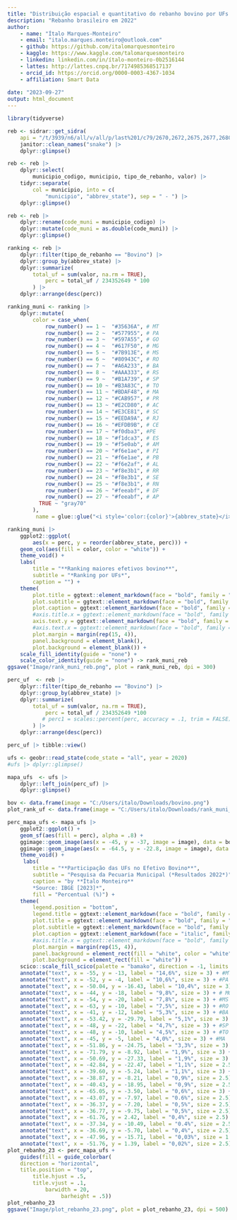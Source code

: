 ```yaml
---
title: "Distribuição espacial e quantitativo do rebanho bovino por UFs "
description: "Rebanho brasileiro em 2022"
author: 
    - name: "Ítalo Marques-Monteiro"
    - email: "italo.marques.monteiro@outlook.com"
    - github: https://github.com/italomarquesmonteiro
    - kaggle: https://www.kaggle.com/talomarquesmonteiro
    - linkedin: linkedin.com/in/ítalo-monteiro-0b2516144
    - lattes: http://lattes.cnpq.br/7174985368517137
    - orcid_id: https://orcid.org/0000-0003-4367-1034
    - affiliation: Smart Data  
        
date: "2023-09-27"
output: html_document
---
```

```r
library(tidyverse)
```

```r
reb <- sidrar::get_sidra(
    api = "/t/3939/n6/all/v/all/p/last%201/c79/2670,2672,2675,2677,2680,2681,32793,32794") |>
    janitor::clean_names("snake") |>
    dplyr::glimpse()
```

```r
reb <- reb |>
    dplyr::select(
        municipio_codigo, municipio, tipo_de_rebanho, valor) |>
    tidyr::separate(
        col = municipio, into = c(
            "municipio", "abbrev_state"), sep = " - ") |>
    dplyr::glimpse()
```

```r
reb <- reb |>
    dplyr::rename(code_muni = municipio_codigo) |>
    dplyr::mutate(code_muni = as.double(code_muni)) |>
    dplyr::glimpse()
```


```r
ranking <- reb |>
    dplyr::filter(tipo_de_rebanho == "Bovino") |>
    dplyr::group_by(abbrev_state) |>
    dplyr::summarize(
        total_uf = sum(valor, na.rm = TRUE),
            perc = total_uf / 234352649 * 100
        ) |>
    dplyr::arrange(desc(perc))

ranking_muni <- ranking |>
    dplyr::mutate(
        color = case_when(
            row_number() == 1 ~  "#35636A", # MT
            row_number() == 2 ~  "#577955", # PA
            row_number() == 3 ~  "#597A55", # GO
            row_number() == 4 ~  "#617F50", # MG
            row_number() == 5 ~  "#7B913E", # MS
            row_number() == 6 ~  "#80943C", # RO
            row_number() == 7 ~  "#A6A233", # BA
            row_number() == 8 ~  "#AAA333", # RS
            row_number() == 9 ~  "#B1A739", # SP
            row_number() == 10 ~ "#B3A83C", # TO
            row_number() == 11 ~ "#BDAF48", # MA
            row_number() == 12 ~ "#CAB957", # PR
            row_number() == 13 ~ "#E2CD80", # AC
            row_number() == 14 ~ "#E3CE81", # SC
            row_number() == 15 ~ "#EEDA9A", # RJ
            row_number() == 16 ~ "#EFDB9B", # CE
            row_number() == 17 ~ "#f0dba3", #PE
            row_number() == 18 ~ "#f1dca3", # ES
            row_number() == 19 ~ "#f5e0ab", # AM
            row_number() == 20 ~ "#f6e1ae", # PI
            row_number() == 21 ~ "#f6e1ae", # PB
            row_number() == 22 ~ "#f6e2af", # AL
            row_number() == 23 ~ "#f8e3b1", # RR
            row_number() == 24 ~ "#f8e3b1", # SE
            row_number() == 25 ~ "#f8e3b1", # RN
            row_number() == 26 ~ "#feeabf", # DF
            row_number() == 27 ~ "#feeabf", # AP
          TRUE ~ "gray70"
        ),
         name = glue::glue("<i style='color:{color}'>{abbrev_state}</i>"))

ranking_muni |>
    ggplot2::ggplot(
        aes(x = perc, y = reorder(abbrev_state, perc))) +
    geom_col(aes(fill = color, color = "white")) +
    theme_void() +
    labs(
        title = "**Ranking maiores efetivos bovino**",
        subtitle = "*Ranking por UFs*",
        caption = "") +
    theme(
        plot.title = ggtext::element_markdown(face = "bold", family = "Fira Sans", size = 25, hjust = 0.1), # nolint
        plot.subtitle = ggtext::element_markdown(face = "bold", family = "Fira Sans", size = 15, color = "gray50", hjust = 0.1), # nolint
        plot.caption = ggtext::element_markdown(face = "bold", family = "Fira Sans", size = 10, color = "gray50"), # nolint
        #axis.title.x = ggtext::element_markdown(face = "bold", family = "Fira Sans", hjust = 0, vjust = -0.5, size =15), # nolint
        axis.text.y = ggtext::element_markdown(face = "bold", family = "Fira Sans",size = 15, hjust = 1), # nolint
        #axis.text.x = ggtext::element_markdown(face = "bold", family = "sand",size =15, hjust = 1), # nolint
        plot.margin = margin(rep(15, 4)),
        panel.background = element_blank(),
        plot.background = element_blank()) +
    scale_fill_identity(guide = "none") +
    scale_color_identity(guide = "none") -> rank_muni_reb
ggsave("Image/rank_muni_reb.png", plot = rank_muni_reb, dpi = 300)                                           
``` 


```r
perc_uf  <- reb |>
    dplyr::filter(tipo_de_rebanho == "Bovino") |>
    dplyr::group_by(abbrev_state) |>
    dplyr::summarize(
        total_uf = sum(valor, na.rm = TRUE),
            perc = total_uf / 234352649 *100
           # perc1 = scales::percent(perc, accuracy = .1, trim = FALSE) # nolint
        ) |>
    dplyr::arrange(desc(perc))

perc_uf |> tibble::view()

ufs <- geobr::read_state(code_state = "all", year = 2020)
#ufs |> dplyr::glimpse()

mapa_ufs  <- ufs |>
    dplyr::left_join(perc_uf) |>
    dplyr::glimpse()
```

```r
bov <- data.frame(image = "C:/Users/italo/Downloads/bovino.png")
plot_rank_uf <- data.frame(image = "C:/Users/italo/Downloads/rank_muni_reb.png")

perc_mapa_ufs <- mapa_ufs |>
    ggplot2::ggplot() +
    geom_sf(aes(fill = perc), alpha = .8) +
    ggimage::geom_image(aes(x = -45, y = -37, image = image), data = bov,  size = 0.2) + # nolint
    ggimage::geom_image(aes(x = -64.5, y = -22.8, image = image), data = plot_rank_uf, size = 0.5) + # nolint
    theme_void() +
     labs(
        title = "**Participação das UFs no Efetivo Bovino**",
        subtitle = "Pesquisa da Pecuaria Municipal (*Resultados 2022*)",
        caption = "by **Ítalo Monteiro**
        *Source: IBGE [2023]*",
        fill = "Percentual (%)") +
    theme(
        legend.position = "bottom",
        legend.title = ggtext::element_markdown(face = "bold", family = "Fira Sans", size = 12,), # nolint
        plot.title = ggtext::element_markdown(face = "bold", family = "Fira Sans", size = 25, hjust = 0.1), # nolint
        plot.subtitle = ggtext::element_markdown(face = "bold", family = "Fira Sans", size = 15, color = "gray50", hjust = 0.1), # nolint
        plot.caption = ggtext::element_markdown(face = "italic", family = "Fira Sans", size = 10, color = "gray50"), # nolint
        #axis.title.x = ggtext::element_markdown(face = "bold", family = "Fira Sans", hjust = 0, vjust = -0.5, size =15), # nolint
        plot.margin = margin(rep(15, 4)),
        panel.background = element_rect(fill = "white", color = "white"),
        plot.background = element_rect(fill = "white")) +
    scico::scale_fill_scico(palette = "bamako", direction = -1, limits = c(0, 15)) +# nolint
    annotate("text", x = -55, y = -13, label = "14,6%", size = 3) + #MT
    annotate("text", x = -52, y = -4, label = "10,6%", size = 3) + #PA
    annotate("text", x = -50.04, y = -16.43, label = "10,4%", size = 3) + #GO
    annotate("text", x = -44, y = -18, label = "9,8%", size = 3) + # MG
    annotate("text", x = -54, y = -20, label = "7,8%", size = 3) + #MS
    annotate("text", x = -63, y = -10, label = "7,5%", size = 3) + #RO
    annotate("text", x = -41, y = -12, label = "5,3%", size = 3) + #BA
    annotate("text", x = -53.42, y = -29.79, label = "5,1%", size = 3) + #RS
    annotate("text", x = -48, y = -22, label = "4,7%", size = 3) + #SP
    annotate("text", x = -48, y = -10, label = "4,5%", size = 3) + #TO
    annotate("text", x = -45, y = -5, label = "4,0%", size = 3) + #MA
    annotate("text", x = -51.86, y = -24.75, label = "3,3%", size = 3) + #PR
    annotate("text", x = -71.79, y = -8.92, label = "1,9%", size = 3) + #AC
    annotate("text", x = -50.69, y = -27.33, label = "1,9%", size = 3) + #SC
    annotate("text", x = -42.84, y = -22.47, label = "1,1%", size = 2.5) + #RJ
    annotate("text", x = -39.60, y = -5.24, label = "1,1%", size = 3) + #CE
    annotate("text", x = -38.87, y = -8.21, label = "0,9%", size = 2.5) + #PE
    annotate("text", x = -40.43, y = -18.95, label = "0,9%", size = 2.5) + #ES
    annotate("text", x = -65.05, y = -3.50, label = "0,6%", size = 3) + #AM
    annotate("text", x = -43.07, y = -7.97, label = "0.6%", size = 2.5) + #PI
    annotate("text", x = -36.37, y = -7.20, label = "0,5%", size = 2.5) + #PB
    annotate("text", x = -36.77, y = -9.75, label = "0,5%", size = 2.5) + #AL
    annotate("text", x = -61.76, y = 2.42, label = "0,4%", size = 2.5) + #RR
    annotate("text", x = -37.34, y = -10.49, label = "0.4%", size = 2.5) + #SE
    annotate("text", x = -36.69, y = -5.70, label = "0,4%", size = 2.5) + #RN
    annotate("text", x = -47.96, y = -15.71, label = "0,03%", size = 1.5) + #DF
    annotate("text", x = -51.76, y = 1.39, label = "0,02%", size = 2.5)  #AP
plot_rebanho_23 <- perc_mapa_ufs +
    guides(fill = guide_colorbar(
    direction = "horizontal",
    title.position = "top",
        title.hjust = .5,
        title.vjust = .1,
            barwidth = 20,
                 barheight = .5))
plot_rebanho_23
ggsave("Image/plot_rebanho_23.png", plot = plot_rebanho_23, dpi = 500) # nolint
```
